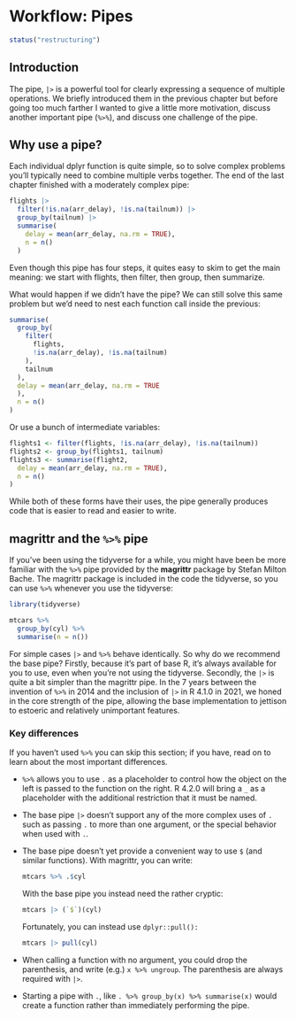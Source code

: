# Workflow: Pipes {#workflow-pipes}

```r
status("restructuring")
```

## Introduction

The pipe, `|>` is a powerful tool for clearly expressing a sequence of multiple operations.
We briefly introduced them in the previous chapter but before going too much farther I wanted to give a little more motivation, discuss another important pipe (`%>%`), and discuss one challenge of the pipe.

## Why use a pipe?

Each individual dplyr function is quite simple, so to solve complex problems you'll typically need to combine multiple verbs together.
The end of the last chapter finished with a moderately complex pipe:

```r
flights |>  
  filter(!is.na(arr_delay), !is.na(tailnum)) |> 
  group_by(tailnum) |> 
  summarise(
    delay = mean(arr_delay, na.rm = TRUE),
    n = n()
  )
```

Even though this pipe has four steps, it quites easy to skim to get the main meaning: we start with flights, then filter, then group, then summarize.

What would happen if we didn't have the pipe?
We can still solve this same problem but we'd need to nest each function call inside the previous:

```r
summarise(
  group_by(
    filter(
      flights, 
      !is.na(arr_delay), !is.na(tailnum)
    ),
    tailnum
  ), 
  delay = mean(arr_delay, na.rm = TRUE
  ), 
  n = n()
)
```

Or use a bunch of intermediate variables:

```r
flights1 <- filter(flights, !is.na(arr_delay), !is.na(tailnum))
flights2 <- group_by(flights1, tailnum) 
flights3 <- summarise(flight2,
  delay = mean(arr_delay, na.rm = TRUE),
  n = n()
)
```

While both of these forms have their uses, the pipe generally produces code that is easier to read and easier to write.

## magrittr and the `%>%` pipe

If you've been using the tidyverse for a while, you might have been be more familiar with the `%>%` pipe provided by the **magrittr** package by Stefan Milton Bache.
The magrittr package is included in the code the tidyverse, so you can use `%>%` whenever you use the tidyverse:

```r
library(tidyverse)

mtcars %>% 
  group_by(cyl) %>%
  summarise(n = n())
```

For simple cases `|>` and `%>%` behave identically.
So why do we recommend the base pipe?
Firstly, because it's part of base R, it's always available for you to use, even when you're not using the tidyverse.
Secondly, the `|>` is quite a bit simpler than the magrittr pipe.
In the 7 years between the invention of `%>%` in 2014 and the inclusion of `|>` in R 4.1.0 in 2021, we honed in the core strength of the pipe, allowing the base implementation to jettison to estoeric and relatively unimportant features.

### Key differences

If you haven't used `%>%` you can skip this section; if you have, read on to learn about the most important differences.

-   `%>%` allows you to use `.` as a placeholder to control how the object on the left is passed to the function on the right.
    R 4.2.0 will bring a `_` as a placeholder with the additional restriction that it must be named.

-   The base pipe `|>` doesn't support any of the more complex uses of `.` such as passing `.` to more than one argument, or the special behavior when used with `.`.

-   The base pipe doesn't yet provide a convenient way to use `$` (and similar functions).
    With magrittr, you can write:

    ```r
    mtcars %>% .$cyl
    ```

    With the base pipe you instead need the rather cryptic:

    ```r
    mtcars |> (`$`)(cyl)
    ```

    Fortunately, you can instead use `dplyr::pull():`

    ```r
    mtcars |> pull(cyl)
    ```

-   When calling a function with no argument, you could drop the parenthesis, and write (e.g.) `x %>% ungroup`.
    The parenthesis are always required with `|>`.

-   Starting a pipe with `.`, like `. %>% group_by(x) %>% summarise(x)` would create a function rather than immediately performing the pipe.
